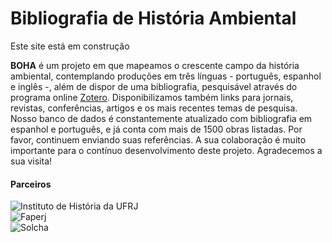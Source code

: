 
# Bibliografia de História Ambiental

<Callout type="warning" emoji="⚠️">
  Este site está em construção
</Callout>

**BOHA** é um projeto em que mapeamos o crescente campo da história ambiental, contemplando produções em três línguas - português, espanhol e inglês -, além de dispor de uma bibliografia, pesquisável através do programa online [Zotero](). Disponibilizamos também links para jornais, revistas, conferências, artigos e os mais recentes temas de pesquisa. Nosso banco de dados é constantemente atualizado com bibliografia em espanhol e português, e já conta com mais de 1500 obras listadas. Por favor, continuem enviando suas referências. A sua colaboração é muito importante para o contínuo desenvolvimento deste projeto. Agradecemos a sua visita!

#### Parceiros

<div className="flex mt-4 space-x-4">
<div>
<Image src="/logo-ih.png" alt="Instituto de História da UFRJ" width={160} height={35}  />
</div>
<div>
<Image src="/logo-faperj.jpeg" alt="Faperj" width={120} height={35} />
</div>
<div>
<Image src="/logo-solcha.png" alt="Solcha" width={170} height={35} />
</div>
</div>